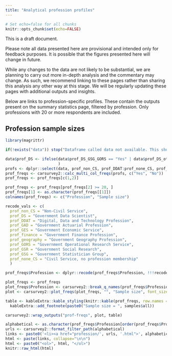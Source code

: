 ```yaml
---
title: "Analytical profession profiles"
---
```


```r
# Set echo=false for all chunks
knitr::opts_chunk$set(echo=FALSE)
```

This is a draft document. 

Please note all data presented here are provisional and intended only for feedback purposes. It is possible that the figures presented here will change in future. 

While any changes to the data are not likely to be substantial, we are planning to carry out more in-depth analysis and the commentary may change. As such, we recommend linking to these pages rather than sharing this analysis any other way at this stage. We will be regularly updating these pages with additional outputs and insights. 

Below are links to profession-specific profiles. These contain the outputs present on the summary statistics page, filtered by profession. Only professions with 20 or more respondents are included.

## Profession sample sizes

``` r

library(magrittr)

if(!exists("data")) stop("Dataframe called data not available. This should be in the function enviroment of render_main_site. Check that this is available in this enviroment.")

data$prof_DS <- ifelse(data$prof_DS_GSG_GORS == "Yes" | data$prof_DS_other == "Yes", "Yes", "No"
                       )
profs <- dplyr::select(data, prof_non_CS, prof_DDAT:prof_none_CS, prof_DS)
prof_freqs <- carsurvey2::calc_multi_col_freqs(profs, c("Yes", "No"))
prof_freqs <- prof_freqs[c(1,2)]

prof_freqs <- prof_freqs[prof_freqs[2] >= 20, ]
prof_freqs[1] <- as.character(prof_freqs[[1]])
colnames(prof_freqs) <- c("Profession", "Sample size")

recode_vals <- c(
  prof_non_CS = "Non-Civil Service",
  prof_DS = "Government Data Scientist",
  prof_DDAT = "Digital, Data and Technology Profession",
  prof_GAD = "Government Actuarial Profession",
  prof_GES = "Government Economic Service",
  prof_finance = "Government Finance Profession",
  prof_geography = "Government Geography Profession",
  prof_GORS = "Government Operational Research Service",
  prof_GSR = "Government Social Research",
  prof_GSG = "Government Statistician Group",
  prof_none_CS = "Civil Service, no profession membership"
  )

prof_freqs$Profession <- dplyr::recode(prof_freqs$Profession, !!!recode_vals)

```

``` r

plot_freqs <- prof_freqs
plot_freqs$Profession <- carsurvey2::break_q_names(prof_freqs$Profession)
plot <- carsurvey2::plot_freqs(plot_freqs, "", "Sample size", font_size = 14, n = samples$all, orientation = "h", width = 700, height = 700)

table <- kableExtra::kable_styling(knitr::kable(prof_freqs, row.names = FALSE)) %>% 
  kableExtra::add_footnote(paste0("Sample size = ", samples$all))

carsurvey2::wrap_outputs("prof-freqs", plot, table)

```

``` r

alphabetical <- as.character(prof_freqs$Profession[order(prof_freqs$Profession)])
urls <- carsurvey2::format_filter_path(alphabetical)
links <- paste0('<li><a href="profession/', urls, '.html">', alphabetical, "</a></li>")
html <- paste(links, collapse="\n\n")
html <- paste0("<ol>", html, "</ol>")
knitr::raw_html(html)

```

